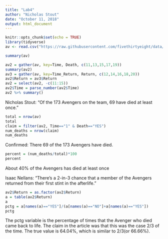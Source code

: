 ```yaml
---
title: "Lab4"
author: "Nicholas Stout"
date: "October 11, 2018"
output: html_document
---
```


```r
knitr::opts_chunk$set(echo = TRUE)
library(tidyverse)
av <- read.csv("https://raw.githubusercontent.com/fivethirtyeight/data/master/avengers/avengers.csv", stringsAsFactors = FALSE)
```


```r
summary(av)
```
```r
av2 = gather(av, key=Time, Death, c(11,13,15,17,19))
summary(av2)
av3 = gather(av, key=Time_Return, Return, c(12,14,16,18,20))
av2$Return = av3$Return
av2 = select(av2, -c(11:15))
av2$Time = parse_number(av2$Time)
av2 %>% summary()
```

Nicholas Stout: "Of the 173 Avengers on the team, 69 have died at least once."
```r
total = nrow(av)
total
claim = filter(av2, Time=="1" & Death=="YES")
num_deaths = nrow(claim)
num_deaths
```
Confirmed: There 69 of the 173 Avengers have died.
```r
percent = (num_deaths/total)*100
percent
```
About 40% of the Avengers has died at least once

Isaac Nellans: "There's a 2-in-3 chance that a member of the Avengers returned from their first stint in the afterlife."
```r
av2$Return = as.factor(av2$Return)
a = table(av2$Return)
a
pctg = a[names(a)=="YES"]/(a[names(a)=="NO"]+a[names(a)=="YES"])
pctg
```
The pctg variable is the percentage of times that the Avenger who died came back to life. The claim in the article was that this was the case 2/3 of the time. The true value is 64.04%, which is similar to 2/3(or 66.66%).
